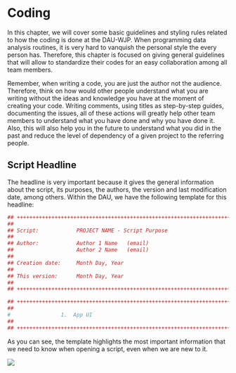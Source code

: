 # Coding

In this chapter, we will cover some basic guidelines and styling rules related to how the coding is done at the DAU-WJP. When programming data analysis routines, it is very hard to vanquish the personal style the every person has. Therefore, this chapter is focused on giving general guidelines that will allow to standardize their codes for an easy collaboration among all team members.

Remember, when writing a code, you are just the author not the audience. Therefore, think on how would other people understand what you are writing without the ideas and knowledge you have at the moment of creating your code. Writing comments, using titles as step-by-step guides, documenting the issues, all of these actions will greatly help other team members to understand what you have done and why you have done it. Also, this will also help you in the future to understand what you did in the past and reduce the level of dependency of a given project to the referring people.

## Script Headline

The headline is very important because it gives the general information about the script, its purposes, the authors, the version and last modification date, among others. Within the DAU, we have the following template for this headline:

``` R
## +++++++++++++++++++++++++++++++++++++++++++++++++++++++++++++++++++++++++++++++++++++++++++
##
## Script:            PROJECT NAME - Script Purpose
##
## Author:            Author 1 Name   (email)
##                    Author 2 Name   (email)
##
## Creation date:     Month Day, Year
##
## This version:      Month Day, Year
##
## +++++++++++++++++++++++++++++++++++++++++++++++++++++++++++++++++++++++++++++++++++++++++++

## +++++++++++++++++++++++++++++++++++++++++++++++++++++++++++++++++++++++++++++++++++++++++++
##
#                1.  App UI                                                                                 ----
##
## ++++++++++++++++++++++++++++++++++++++++++++++++++++++++++++++++++++++++++++++++++++++++++++++++++++++++++
```

As you can see, the template highlights the most important information that we need to know when opening a script, even when we are new to it.

![](www/Header.png){fig-align="center"}
